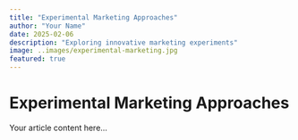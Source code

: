 ```yaml
---
title: "Experimental Marketing Approaches"
author: "Your Name"
date: 2025-02-06
description: "Exploring innovative marketing experiments"
image: ..images/experimental-marketing.jpg
featured: true
---
```


# Experimental Marketing Approaches

Your article content here...